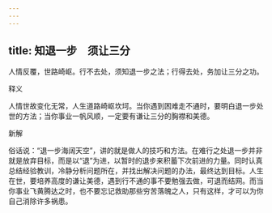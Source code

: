 ```yaml
---
---
---
```

title: 知退一步　须让三分
---



人情反覆，世路崎岖。行不去处，须知退一步之法；行得去处，务加让三分之功。

释义

人情世故变化无常，人生道路崎岖坎坷。当你遇到困难走不通时，要明白退一步处世的方法；当你事业一帆风顺，一定要有谦让三分的胸襟和美德。

新解

俗话说：“退一步海阔天空”，讲的就是做人的技巧和方法。在难行之处退一步并非就是放弃目标，而是以“退”为进，以暂时的退步来积蓄下次前进的力量。同时认真总结经验教训，冷静分析问题所在，并找出解决问题的办法，最终达到目标。人生在世，要培养高度的谦让美德，遇到行不通的事不要勉强去做，可退而结网。而当你事业飞黄腾达之时，也不要忘记救助那些穷苦落魄之人，只有这样，才可以为你自己消除许多祸患。